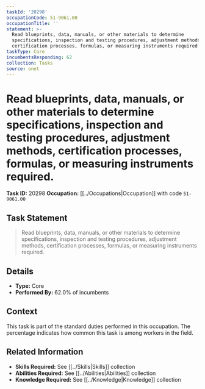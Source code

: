 ```yaml
---
taskId: '20298'
occupationCode: 51-9061.00
occupationTitle: ''
statement: >-
  Read blueprints, data, manuals, or other materials to determine
  specifications, inspection and testing procedures, adjustment methods,
  certification processes, formulas, or measuring instruments required.
taskType: Core
incumbentsResponding: 62
collection: Tasks
source: onet
---
```

# Read blueprints, data, manuals, or other materials to determine specifications, inspection and testing procedures, adjustment methods, certification processes, formulas, or measuring instruments required.

**Task ID:** 20298
**Occupation:** [[../Occupations|Occupation]] with code `51-9061.00`

## Task Statement

> Read blueprints, data, manuals, or other materials to determine specifications, inspection and testing procedures, adjustment methods, certification processes, formulas, or measuring instruments required.

## Details

- **Type:** Core
- **Performed By:** 62.0% of incumbents

## Context

This task is part of the standard duties performed in this occupation. The percentage indicates how common this task is among workers in the field.

## Related Information

- **Skills Required:** See [[../Skills|Skills]] collection
- **Abilities Required:** See [[../Abilities|Abilities]] collection
- **Knowledge Required:** See [[../Knowledge|Knowledge]] collection
